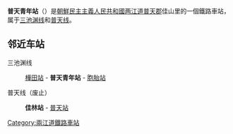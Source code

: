 {{unreferenced|time=2015-03-04T14:00:15+00:00}}
{{朝鮮半島車站資訊
|公司色 = blue
|文字色 = 
|站名 = 普天青年站（旧：佳林站）
|圖片 = 
|pxl = 
|圖片說明 =
|前一站1 = [[樺田站|樺田]]
|前一站距離1 = 
|後一站距離1 = 
|後一站1 = [[胞胎站|胞胎]]
|所屬路線1 = [[三池渊线|三池渊线]]
|距離1 = 
|起點站1 = [[渭渊青年站|渭渊青年]]
|前一站2 = 
|前一站距離2 = 
|後一站距離2 = 
|後一站2 = [[普天站|普天]]
|所屬路線2 = [[普天线|普天线]]（废止）
|距離2 = 0.0
|起點站2 = 佳林
|諺文 = 보천청년역
|朝鮮漢字 = 普天靑年驛
|文觀部式 = 
|馬-賴式 = Poch'ŏn Ch'ŏngnyŏn-yŏk
|副站名 = 
|車站編號 = 
|停站路線數 = 
|所屬公司 = [[朝鮮民主主義人民共和國鐵道省|朝鮮民主主義人民共和國鐵道省]]
|所在地 =[[两江道|两江道]][[普天郡|普天郡]]佳山里
|車站構造 = 地面车站
|月台配置 = 
|啟用年月日 =
|廢站年月日 = 
|上下車人次 = 
|統計年度 = 
|轉車 = 
|備註 = 
|全寬備註 = 
}}

'''普天青年站'''（{{lang-ko|보천청년역}}）是[[朝鮮民主主義人民共和國|朝鮮民主主義人民共和國]][[两江道|两江道]][[普天郡|普天郡]]佳山里的一個鐵路車站，属于[[三池渊线|三池渊线]]和[[普天线|普天线]]。

==邻近车站==
三池渊线
:[[樺田站|樺田站]] - '''普天青年站''' - [[胞胎站|胞胎站]]
普天线（废止）
:'''佳林站''' - [[普天站|普天站]]

{{朝鲜铁路小作品}}

{{三池渊线}}
{{普天线}}

[[Category:兩江道鐵路車站|Category:兩江道鐵路車站]]